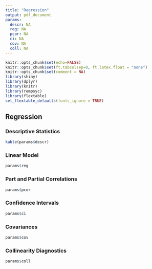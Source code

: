 ```yaml
---
title: "Regression"
output: pdf_document
params:
  descr: NA
  reg: NA
  pcor: NA
  ci: NA
  cov: NA
  coll: NA
---
```


```r
knitr::opts_chunk$set(echo=FALSE)
knitr::opts_chunk$set(ft.tabcolsep=0, ft.latex.float = "none")
knitr::opts_chunk$set(comment = NA)
library(shiny)
library(dplyr)
library(knitr)
library(rempsyc)
library(flextable)
set_flextable_defaults(fonts_ignore = TRUE)
```

## Regression

### Descriptive Statistics

```r
kable(params$descr)
```

### Linear Model

```r
params$reg
```


### Part and Partial Correlations

```r
params$pcor
```

### Confidence Intervals

```r
params$ci
```

### Covariances

```r
params$cov
```

### Collinearity Diagnostics

```r
params$coll
```
